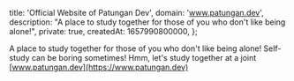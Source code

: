   title: 'Official Website of Patungan Dev',
  domain: 'www.patungan.dev',
  description: "A place to study together for those of you who don't like being alone!",
  private: true,
  createdAt: 1657990800000,
};

A place to study together for those of you who don't like being alone! Self-study can be boring sometimes! Hmm, let's study together at a joint [www.patungan.dev](https://www.patungan.dev)
